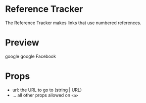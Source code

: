
<Meta title='Reference Tracker'/>

# Reference Tracker
The Reference Tracker makes links that use numbered references.

# Preview

<Preview>
    <Story name="basic">
        <Section>
            <Link url="https://google.com">google</Link>
            <Link url="https://google.com">google</Link>
            <Link url="https://facebook.com">Facebook</Link>
            <Footnote/>
        </Section>
    </Story>
</Preview>

# Props

- url: the URL to go to (string | URL)
- ... all other props allowed on `<a>`

<Props of={Link} />